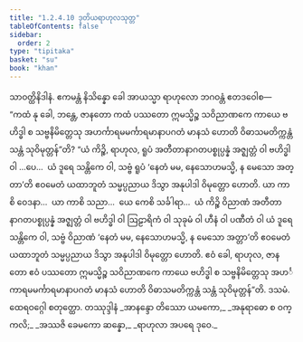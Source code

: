 ```yaml
---
title: "1.2.4.10 ဒုတိယရာဟုလသုတ္တ"
tableOfContents: false
sidebar:
  order: 2
type: "tipitaka"
basket: "su"
book: "khan"
---
```



<DynamicBreadcrumb />

<Division number="92" book="khan">

<Paragraph number="573" book="khan">
သာဝတ္ထိနိဒါနံ. ဧကမန္တံ နိသိန္နော ခေါ အာယသ္မာ ရာဟုလော ဘဂဝန္တံ ဧတဒဝေါစ—  “ကထံ နု ခေါ, ဘန္တေ, ဇာနတော ကထံ ပဿတော ဣမသ္မိဉ္စ သဝိညာဏကေ ကာယေ ဗဟိဒ္ဓါ စ သဗ္ဗနိမိတ္တေသု အဟင်္ကာရမမင်္ကာရမာနာပဂတံ မာနသံ ဟောတိ ဝိဓာသမတိက္ကန္တံ သန္တံ သုဝိမုတ္တန်”တိ?
</Paragraph>

<Paragraph number="574" book="khan">
“ယံ ကိဉ္စိ, ရာဟုလ, ရူပံ အတီတာနာဂတပစ္စုပ္ပန္နံ အဇ္ဈတ္တံ ဝါ ဗဟိဒ္ဓါ ဝါ …ပေ…  ယံ ဒူရေ သန္တိကေ ဝါ, သဗ္ဗံ ရူပံ ‘နေတံ မမ, နေသောဟမသ္မိ, န မေသော အတ္တာ’တိ ဧဝမေတံ ယထာဘူတံ သမ္မပ္ပညာယ ဒိသွာ အနုပါဒါ ဝိမုတ္တော ဟောတိ. ယာ ကာစိ ဝေဒနာ…  ယာ ကာစိ သညာ…  ယေ ကေစိ သင်္ခါရာ…  ယံ ကိဉ္စိ ဝိညာဏံ အတီတာနာဂတပစ္စုပ္ပန္နံ အဇ္ဈတ္တံ ဝါ ဗဟိဒ္ဓါ ဝါ ဩဠာရိကံ ဝါ သုခုမံ ဝါ ဟီနံ ဝါ ပဏီတံ ဝါ ယံ ဒူရေ သန္တိကေ ဝါ, သဗ္ဗံ ဝိညာဏံ ‘နေတံ မမ, နေသောဟမသ္မိ, န မေသော အတ္တာ’တိ ဧဝမေတံ ယထာဘူတံ သမ္မပ္ပညာယ ဒိသွာ အနုပါဒါ ဝိမုတ္တော ဟောတိ. ဧဝံ ခေါ, ရာဟုလ, ဇာနတော ဧဝံ ပဿတော ဣမသ္မိဉ္စ သဝိညာဏကေ ကာယေ ဗဟိဒ္ဓါ စ သဗ္ဗနိမိတ္တေသု အဟင်္ကာရမမင်္ကာရမာနာပဂတံ မာနသံ ဟောတိ ဝိဓာသမတိက္ကန္တံ သန္တံ သုဝိမုတ္တန်”တိ.

</Paragraph>
</Division>

<Paragraph number="575" type="center" book="khan">
ဒသမံ.



</Paragraph>

<Paragraph number="576" type="center" book="khan">
ထေရဝဂ္ဂေါ စတုတ္ထော.



</Paragraph>

<Paragraph number="577" type="center" book="khan">
တဿုဒ္ဒါနံ


</Paragraph>

<Paragraph number="578" type="verses" book="khan">
_အာနန္ဒော တိဿော ယမကော,_  
_အနုရာဓော စ ဝက္ကလိ;_  
_အဿဇိ ခေမကော ဆန္နော,_  
_ရာဟုလာ အပရေ ဒုဝေ._
</Paragraph>